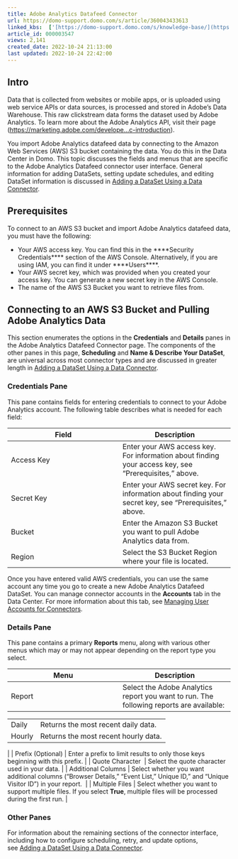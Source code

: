 ```yaml
---
title: Adobe Analytics Datafeed Connector
url: https://domo-support.domo.com/s/article/360043433613
linked_kbs:  ['[https://domo-support.domo.com/s/knowledge-base/](https://domo-support.domo.com/s/knowledge-base/)', '[https://domo-support.domo.com/s/](https://domo-support.domo.com/s/)', '[https://domo-support.domo.com/s/topic/0TO5w000000ZammGAC](https://domo-support.domo.com/s/topic/0TO5w000000ZammGAC)', '[https://domo-support.domo.com/s/topic/0TO5w000000ZanLGAS](https://domo-support.domo.com/s/topic/0TO5w000000ZanLGAS)', '[https://domo-support.domo.com/s/topic/0TO5w000000ZaoQGAS](https://domo-support.domo.com/s/topic/0TO5w000000ZaoQGAS)', '[https://domo-support.domo.com/s/article/360042926274](https://domo-support.domo.com/s/article/360042926274)', '[https://domo-support.domo.com/s/article/360042926054](https://domo-support.domo.com/s/article/360042926054)', '[https://domo-support.domo.com/s/article/360043433613](https://domo-support.domo.com/s/article/360043433613)', '[https://domo-support.domo.com/s/topic/0TO5w000000ZaoQGAS/api-connectors](https://domo-support.domo.com/s/topic/0TO5w000000ZaoQGAS/api-connectors)', '[https://domo-support.domo.com/s/article/360043429933](https://domo-support.domo.com/s/article/360043429933)', '[https://domo-support.domo.com/s/article/360043429953](https://domo-support.domo.com/s/article/360043429953)', '[https://domo-support.domo.com/s/article/360042925494](https://domo-support.domo.com/s/article/360042925494)', '[https://domo-support.domo.com/s/article/360043429913](https://domo-support.domo.com/s/article/360043429913)', '[https://domo-support.domo.com/s/article/4408174643607](https://domo-support.domo.com/s/article/4408174643607)', '[https://domo-support.domo.com/s/login/](https://domo-support.domo.com/s/login/)']
article_id: 000003547
views: 2,141
created_date: 2022-10-24 21:13:00
last updated: 2022-10-24 22:42:00
---
```




Intro
-----


Data that is collected from websites or mobile apps, or is uploaded using web service APIs or data sources, is processed and stored in Adobe's Data Warehouse. This raw clickstream data forms the dataset used by Adobe Analytics. To learn more about the Adobe Analytics API, visit their page ([https://marketing.adobe.com/develope...c-introduction](https://marketing.adobe.com/developer/en_US/get-started/introduction/c-introduction "https://marketing.adobe.com/developer/en_US/get-started/introduction/c-introduction")).


You import Adobe Analytics datafeed data by connecting to the Amazon Web Services (AWS) S3 bucket containing the data. You do this in the Data Center in Domo. This topic discusses the fields and menus that are specific to the Adobe Analytics Datafeed connector user interface. General information for adding DataSets, setting update schedules, and editing DataSet information is discussed in [Adding a DataSet Using a Data Connector](/s/article/360042926274 "Adding a DataSet Using a Data Connector").


Prerequisites
-------------


To connect to an AWS S3 bucket and import Adobe Analytics datafeed data, you must have the following:


* Your AWS access key. You can find this in the ****Security Credentials**** section of the AWS Console. Alternatively, if you are using IAM, you can find it under ****Users****.
* Your AWS secret key, which was provided when you created your access key. You can generate a new secret key in the AWS Console.
* The name of the AWS S3 Bucket you want to retrieve files from.


Connecting to an AWS S3 Bucket and Pulling Adobe Analytics Data
---------------------------------------------------------------


This section enumerates the options in the **Credentials** and **Details** panes in the Adobe Analytics Datafeed Connector page. The components of the other panes in this page, **Scheduling** and **Name & Describe Your DataSet**, are universal across most connector types and are discussed in greater length in [Adding a DataSet Using a Data Connector](/s/article/360042926274 "Adding a DataSet Using a Data Connector").


### Credentials Pane


This pane contains fields for entering credentials to connect to your Adobe Analytics account. The following table describes what is needed for each field:  




| Field | Description |
| --- | --- |
| Access Key | Enter your AWS access key. For information about finding your access key, see "Prerequisites," above. |
| Secret Key | Enter your AWS secret key. For information about finding your secret key, see "Prerequisites," above. |
|  Bucket |  Enter the Amazon S3 Bucket you want to pull Adobe Analytics data from. |
| Region | Select the S3 Bucket Region where your file is located. |


Once you have entered valid AWS credentials, you can use the same account any time you go to create a new Adobe Analytics Datafeed DataSet. You can manage connector accounts in the **Accounts** tab in the Data Center. For more information about this tab, see [Managing User Accounts for Connectors](/s/article/360042926054 "Managing User Accounts for Connectors").


### Details Pane


This pane contains a primary **Reports** menu, along with various other menus which may or may not appear depending on the report type you select.




| Menu | Description |
| --- | --- |
| Report | Select the Adobe Analytics report you want to run. The following reports are available:

|  |  |
| --- | --- |
| Daily | Returns the most recent daily data. |
| Hourly | Returns the most recent hourly data. |

 |
| Prefix (Optional) | Enter a prefix to limit results to only those keys beginning with this prefix. |
| Quote Character  | Select the quote character used in your data. |
| Additional Columns | Select whether you want additional columns ("Browser Details," "Event List," Unique ID," and "Unique Visitor ID") in your report.  |
| Multiple Files | Select whether you want to support multiple files. If you select **True**, multiple files will be processed during the first run. |


### Other Panes


For information about the remaining sections of the connector interface, including how to configure scheduling, retry, and update options, see [Adding a DataSet Using a Data Connector](/s/article/360042926274 "Adding a DataSet Using a Data Connector").

